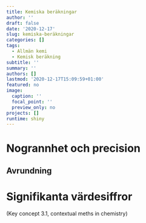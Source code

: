 ```yaml
---
title: Kemiska beräkningar
author: ''
draft: false
date: '2020-12-17'
slug: kemiska-beräkningar
categories: []
tags:
  - Allmän kemi
  - Kemisk beräkning
subtitle: ''
summary: ''
authors: []
lastmod: '2020-12-17T15:09:59+01:00'
featured: no
image:
  caption: ''
  focal_point: ''
  preview_only: no
projects: []
runtime: shiny
---
```


# Nogrannhet och precision  


## Avrundning  


# Signifikanta värdesiffror  

(Key concept 3.1, contextual meths in chemistry)
